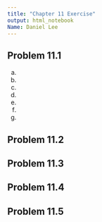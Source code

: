 ```yaml
---
title: "Chapter 11 Exercise"
output: html_notebook
Name: Daniel Lee
---
```


## Problem 11.1
a)
b)
c)
d)
e)
f)
g)

## Problem 11.2

## Problem 11.3

## Problem 11.4

## Problem 11.5
